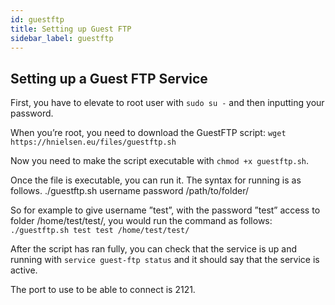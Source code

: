 ```yaml
---
id: guestftp
title: Setting up Guest FTP 
sidebar_label: guestftp
---
```


## Setting up a Guest FTP Service

First, you have to elevate to root user with `sudo su -` and then inputting your password. 

When you’re root, you need to download the GuestFTP script: `wget https://hnielsen.eu/files/guestftp.sh` 

Now you need to make the script executable with `chmod +x guestftp.sh`.

Once the file is executable, you can run it. The syntax for running is as follows. ./guestftp.sh username password /path/to/folder/

So for example to give username ”test”, with the password ”test” access to folder /home/test/test/, you would run the command as follows:
`./guestftp.sh test test /home/test/test/`

After the script has ran fully, you can check that the service is up and running with `service guest-ftp status` and it should say that the service is active.

The port to use to be able to connect is 2121.
